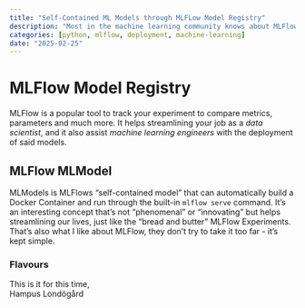```yaml
---
title: "Self-Contained ML Models through MLFLow Model Registry"
description: "Most in the machine learning community knows about MLFlow and uses it to track experiments. One of multiple 'extras' is the Model Registry. The Model Registry is quite cool and I'll share how you can build your self-contained ML models."
categories: [python, mlflow, deployment, machine-learning]
date: "2025-02-25"
---
```


# MLFlow Model Registry

MLFlow is a popular tool to track your experiment to compare metrics, parameters and much more. It helps streamlining your job as a _data scientist_, and it also assist _machine learning engineers_ with the deployment of said models.

## MLFlow MLModel

MLModels is MLFlows "self-contained model" that can automatically build a Docker Container and run through the built-in `mlflow serve` command. It's an interesting concept that's not "phenomenal" or "innovating" but helps streamlining our lives, just like the "bread and butter" MLFlow Experiments.  
That's also what I like about MLFlow, they don't try to take it too far - it's kept simple.

### Flavours


This is it for this time,\
Hampus Londögård